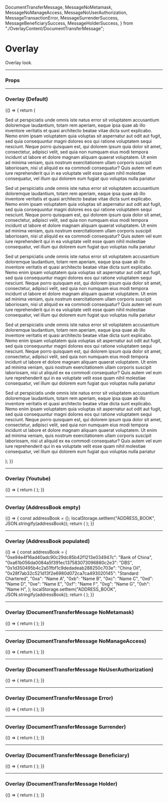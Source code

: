  DocumentTransferMessage,
  MessageNoMetamask,
  MessageNoManageAccess,
  MessageNoUserAuthorization,
  MessageTransactionError,
  MessageSurrenderSuccess,
  MessageBeneficiarySuccess,
  MessageHolderSuccess,
} from "./OverlayContent/DocumentTransferMessage";

<Meta title="UI/Overlay" component={Overlay} />

# Overlay

Overlay look.

---

### Props

<Props of={Overlay} />

---

### Overlay (Default)

<Preview>
  <Story name="Textual">
    {() => {
      return (
        <Overlay>
          <Textual title="Textual">
            <p>
              Sed ut perspiciatis unde omnis iste natus error sit voluptatem accusantium doloremque laudantium, totam
              rem aperiam, eaque ipsa quae ab illo inventore veritatis et quasi architecto beatae vitae dicta sunt
              explicabo. Nemo enim ipsam voluptatem quia voluptas sit aspernatur aut odit aut fugit, sed quia
              consequuntur magni dolores eos qui ratione voluptatem sequi nesciunt. Neque porro quisquam est, qui
              dolorem ipsum quia dolor sit amet, consectetur, adipisci velit, sed quia non numquam eius modi tempora
              incidunt ut labore et dolore magnam aliquam quaerat voluptatem. Ut enim ad minima veniam, quis nostrum
              exercitationem ullam corporis suscipit laboriosam, nisi ut aliquid ex ea commodi consequatur? Quis autem
              vel eum iure reprehenderit qui in ea voluptate velit esse quam nihil molestiae consequatur, vel illum qui
              dolorem eum fugiat quo voluptas nulla pariatur
            </p>
            <p>
              Sed ut perspiciatis unde omnis iste natus error sit voluptatem accusantium doloremque laudantium, totam
              rem aperiam, eaque ipsa quae ab illo inventore veritatis et quasi architecto beatae vitae dicta sunt
              explicabo. Nemo enim ipsam voluptatem quia voluptas sit aspernatur aut odit aut fugit, sed quia
              consequuntur magni dolores eos qui ratione voluptatem sequi nesciunt. Neque porro quisquam est, qui
              dolorem ipsum quia dolor sit amet, consectetur, adipisci velit, sed quia non numquam eius modi tempora
              incidunt ut labore et dolore magnam aliquam quaerat voluptatem. Ut enim ad minima veniam, quis nostrum
              exercitationem ullam corporis suscipit laboriosam, nisi ut aliquid ex ea commodi consequatur? Quis autem
              vel eum iure reprehenderit qui in ea voluptate velit esse quam nihil molestiae consequatur, vel illum qui
              dolorem eum fugiat quo voluptas nulla pariatur
            </p>
            <p>
              Sed ut perspiciatis unde omnis iste natus error sit voluptatem accusantium doloremque laudantium, totam
              rem aperiam, eaque ipsa quae ab illo inventore veritatis et quasi architecto beatae vitae dicta sunt
              explicabo. Nemo enim ipsam voluptatem quia voluptas sit aspernatur aut odit aut fugit, sed quia
              consequuntur magni dolores eos qui ratione voluptatem sequi nesciunt. Neque porro quisquam est, qui
              dolorem ipsum quia dolor sit amet, consectetur, adipisci velit, sed quia non numquam eius modi tempora
              incidunt ut labore et dolore magnam aliquam quaerat voluptatem. Ut enim ad minima veniam, quis nostrum
              exercitationem ullam corporis suscipit laboriosam, nisi ut aliquid ex ea commodi consequatur? Quis autem
              vel eum iure reprehenderit qui in ea voluptate velit esse quam nihil molestiae consequatur, vel illum qui
              dolorem eum fugiat quo voluptas nulla pariatur
            </p>
            <p>
              Sed ut perspiciatis unde omnis iste natus error sit voluptatem accusantium doloremque laudantium, totam
              rem aperiam, eaque ipsa quae ab illo inventore veritatis et quasi architecto beatae vitae dicta sunt
              explicabo. Nemo enim ipsam voluptatem quia voluptas sit aspernatur aut odit aut fugit, sed quia
              consequuntur magni dolores eos qui ratione voluptatem sequi nesciunt. Neque porro quisquam est, qui
              dolorem ipsum quia dolor sit amet, consectetur, adipisci velit, sed quia non numquam eius modi tempora
              incidunt ut labore et dolore magnam aliquam quaerat voluptatem. Ut enim ad minima veniam, quis nostrum
              exercitationem ullam corporis suscipit laboriosam, nisi ut aliquid ex ea commodi consequatur? Quis autem
              vel eum iure reprehenderit qui in ea voluptate velit esse quam nihil molestiae consequatur, vel illum qui
              dolorem eum fugiat quo voluptas nulla pariatur
            </p>
            <p>
              Sed ut perspiciatis unde omnis iste natus error sit voluptatem accusantium doloremque laudantium, totam
              rem aperiam, eaque ipsa quae ab illo inventore veritatis et quasi architecto beatae vitae dicta sunt
              explicabo. Nemo enim ipsam voluptatem quia voluptas sit aspernatur aut odit aut fugit, sed quia
              consequuntur magni dolores eos qui ratione voluptatem sequi nesciunt. Neque porro quisquam est, qui
              dolorem ipsum quia dolor sit amet, consectetur, adipisci velit, sed quia non numquam eius modi tempora
              incidunt ut labore et dolore magnam aliquam quaerat voluptatem. Ut enim ad minima veniam, quis nostrum
              exercitationem ullam corporis suscipit laboriosam, nisi ut aliquid ex ea commodi consequatur? Quis autem
              vel eum iure reprehenderit qui in ea voluptate velit esse quam nihil molestiae consequatur, vel illum qui
              dolorem eum fugiat quo voluptas nulla pariatur
            </p>
          </Textual>
        </Overlay>
      );
    }}
  </Story>
</Preview>

---

### Overlay (Youtube)

<Preview>
  <Story name="Youtube">
    {() => {
      return (
        <Overlay>
          <Youtube title="Youtube" youtubeId="tgbNymZ7vqY" />
        </Overlay>
      );
    }}
  </Story>
</Preview>

---

### Overlay (AddressBook empty)

<Preview>
  <Story name="AddressBook Empty">
    {() => {
      const addressBook = {};
      localStorage.setItem("ADDRESS_BOOK", JSON.stringify(addressBook));
      return (
        <Overlay>
          <AddressBook title="Address Book" />
        </Overlay>
      );
    }}
  </Story>
</Preview>

---

### Overlay (AddressBook populated)

<Preview>
  <Story name="AddressBook Populated">
    {() => {
      const addressBook = {
        "0xe94e4f16ad40adc90c29dc85b42f1213e034947c": "Bank of China",
        "0xa61b056da0084a5f391ec137583073096880c2e3": "DBS",
        "0x1d350495b4c2a51fbf1c9dedadeab288250c703e": "China Oil",
        "0x28f7ab32c521d13f2e6980d072ca7ca493020145": "Standard Chartered",
        "0xa": "Name A",
        "0xb": "Name B",
        "0xc": "Name C",
        "0xd": "Name D",
        "0xe": "Name E",
        "0xf": "Name F",
        "0xg": "Name G",
        "0xh": "Name H",
      };
      localStorage.setItem("ADDRESS_BOOK", JSON.stringify(addressBook));
      return (
        <Overlay>
          <AddressBook title="Address Book" />
        </Overlay>
      );
    }}
  </Story>
</Preview>

---

### Overlay (DocumentTransferMessage NoMetamask)

<Preview>
  <Story name="DocumentTransferMessageNoMetamask">
    {() => {
      return (
        <Overlay>
          <DocumentTransferMessage title="Metamask not installed" isSuccess={false} isMetamaskLink={true}>
            <MessageNoMetamask />
          </DocumentTransferMessage>
        </Overlay>
      );
    }}
  </Story>
</Preview>

---

### Overlay (DocumentTransferMessage NoManageAccess)

<Preview>
  <Story name="DocumentTransferMessageNoManageAccess">
    {() => {
      return (
        <Overlay>
          <DocumentTransferMessage title="No manage assets access" isSuccess={false}>
            <MessageNoManageAccess />
          </DocumentTransferMessage>
        </Overlay>
      );
    }}
  </Story>
</Preview>

---

### Overlay (DocumentTransferMessage NoUserAuthorization)

<Preview>
  <Story name="DocumentTransferMessageNoUserAuthorization">
    {() => {
      return (
        <Overlay>
          <DocumentTransferMessage title="User denied account authorization" isSuccess={false}>
            <MessageNoUserAuthorization />
          </DocumentTransferMessage>
        </Overlay>
      );
    }}
  </Story>
</Preview>

---

### Overlay (DocumentTransferMessage Error)

<Preview>
  <Story name="DocumentTransferMessageTransactionError">
    {() => {
      return (
        <Overlay>
          <DocumentTransferMessage title="Error - Failed transaction" isSuccess={false}>
            <MessageTransactionError error="Blockchain error message" />
          </DocumentTransferMessage>
        </Overlay>
      );
    }}
  </Story>
</Preview>

---

### Overlay (DocumentTransferMessage Surrender)

<Preview>
  <Story name="DocumentTransferMessageSurrender">
    {() => {
      return (
        <Overlay>
          <DocumentTransferMessage title="Surrender Document Success" isSuccess={true}>
            <MessageSurrenderSuccess />
          </DocumentTransferMessage>
        </Overlay>
      );
    }}
  </Story>
</Preview>

---

### Overlay (DocumentTransferMessage Beneficiary)

<Preview>
  <Story name="DocumentTransferMessageBeneficiary">
    {() => {
      return (
        <Overlay>
          <DocumentTransferMessage title="Change Beneficiary Success" isSuccess={true}>
            <MessageBeneficiarySuccess name="Bank of China Pte Ltd" />
          </DocumentTransferMessage>
        </Overlay>
      );
    }}
  </Story>
</Preview>

---

### Overlay (DocumentTransferMessage Holder)

<Preview>
  <Story name="DocumentTransferMessageHolder">
    {() => {
      return (
        <Overlay>
          <DocumentTransferMessage title="Transfer Holder Success" isSuccess={true}>
            <MessageHolderSuccess name="Bank of China Pte Ltd" />
          </DocumentTransferMessage>
        </Overlay>
      );
    }}
  </Story>
</Preview>
